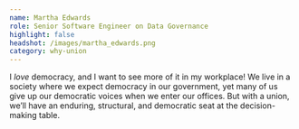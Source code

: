 ```yaml
---
name: Martha Edwards
role: Senior Software Engineer on Data Governance
highlight: false
headshot: /images/martha_edwards.png
category: why-union
---
```

I *love* democracy, and I want to see more of it in my workplace! We live in a society where we expect democracy in our government, yet many of us give up our democratic voices when we enter our offices. But with a union, we’ll have an enduring, structural, and democratic seat at the decision-making table.
